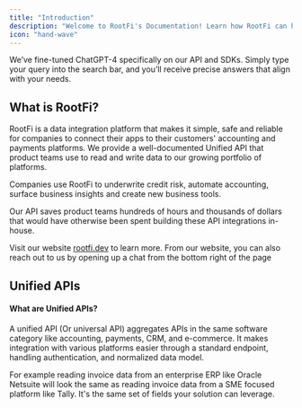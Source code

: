 ```yaml
---
title: "Introduction"
description: "Welcome to RootFi's Documentation! Learn how RootFi can help you access your business customers financial data."
icon: "hand-wave"
---
```


<Info>We’ve fine-tuned ChatGPT-4 specifically on our API and SDKs. Simply type your query into the search bar, and you’ll receive precise answers that align with your needs.</Info>

## What is RootFi?

RootFi is a data integration platform that makes it simple, safe and reliable for companies to connect their apps to their customers' accounting and payments platforms. We provide a well-documented Unified API that product teams use to read and write data to our growing portfolio of platforms.

Companies use RootFi to underwrite credit risk, automate accounting, surface business insights and create new business tools.

Our API saves product teams hundreds of hours and thousands of dollars that would have otherwise been spent building these API integrations in-house.

Visit our website [rootfi.dev](https://bit.ly/3ulLF5r) to learn more. From our website, you can also reach out to us by opening up a chat from the bottom right of the page

## Unified APIs

#### What are Unified APIs?

A unified API (Or universal API) aggregates APIs in the same software category like accounting, payments, CRM, and e-commerce. It makes integration with various platforms easier through a standard endpoint, handling authentication, and normalized data model.

For example reading invoice data from an enterprise ERP like Oracle Netsuite will look the same as reading invoice data from a SME focused platform like Tally. It's the same set of fields your solution can leverage.
